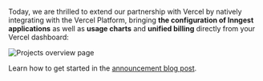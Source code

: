 

Today, we are thrilled to extend our partnership with Vercel by natively integrating with the Vercel Platform, bringing **the configuration
of Inngest applications** as well as **usage charts** and **unified billing** directly from your Vercel dashboard:


![Projects overview page](/assets/blog/vercel-marketplace/integration-projects-overview.png)




Learn how to get started in the [announcement blog post](/blog/vercel-marketplace).